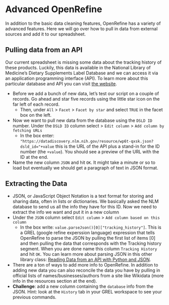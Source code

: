 # Advanced OpenRefine

In addition to the basic data cleaning features, OpenRefine has a variety of advanced features. Here we will go over how to pull in data from external sources and add it to our spreadsheet.

## Pulling data from an API

Our current spreadsheet is missing some data about the tracking history of these products. Luckily, this data is available in the National Library of Medicine's Dietary Supplements Label Database and we can access it via an application programming interface (API). To learn more about this particular database and API you can visit [the website](https://datadiscovery.nlm.nih.gov/Drugs-and-Supplements/Dietary-Supplements-Label-Database-DSLD-Product-In/wp6t-qxsk). 

- Before we add a bunch of new data, let’s test our script on a couple of records. Go ahead and star five records using the little star icon on the far left of each record. 
    + Then, under `All` > `Facet` > `Facet by star` and select `TRUE` in the facet box on the left.
- Now we want to pull new data from the database using the `DSLD ID` number. Under the `DSLD ID` column select > `Edit column` > `Add column by fetching URLs`
    + In the box enter: `"https://datadiscovery.nlm.nih.gov/resource/wp6t-qxsk.json?dsld_id="+value` this is the URL of the API plus a stand-in for the ID number (the `+value`). You should see a preview of the URL with the ID at the end.
- Name the new column `JSON` and hit `OK`. It might take a minute or so to load but eventually we should get a paragraph of text in JSON format. 

## Extracting the Data

- JSON, or JavaScript Object Notation is a text format for storing and sharing data, often in lists or dictionaries. We basically asked the NLM database to send us all the info they have for this ID. Now we need to extract the info we want and put it in a new column
- Under the `JSON` column select `Edit column` > `Add column based on this column`
    + In the box write: `value.parseJson()[0]["tracking_history"]`. This is a GREL (google refine experssion language) expression that tells OpenRefine to parse the JSON by pulling the first list of items [0] and then pulling the data that corresponds with the Tracking history segment. When you are done name this column `Tracking History` and hit `OK`. You can learn more about parsing JSON in this other library class: [Reading Data from an API with Python and JSON](https://courses.ucsf.edu/course/view.php?id=5247).
- There are a ton of ways to add more info to OpenRefine. In addition to adding new data you can also reconcile the data you have by pulling in official lists of names/businesses/authors from a site like Wikidata (more info in the resources section at the end).
- **Challenge**: add a new column containing the `database` info from the JSON. Hint: look at the `History` tab in your GREL workspace to see your previous commands.
